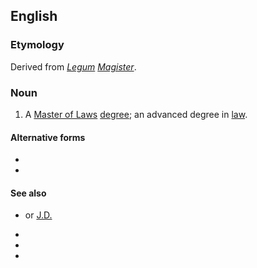 ==English==

===Etymology===
Derived from ''[[Legum]] [[Magister]]''.

===Noun===
{{wikipedia}}
{{en-noun|head=[[LL]][[M]]}}
# A [[Master of Laws]] [[degree]]; an advanced degree in [[law]].

====Alternative forms====
* {{l|en|LL.M}}
* {{l|en|LL.M.}}

====See also====
* {{l|en|JD}} or [[J.D.]]
* {{l|en|LL.B.}}
* {{l|en|JSD}}
* {{l|en|SJD}}